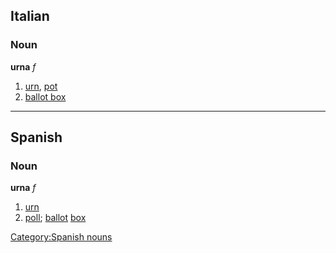 ==Italian==
===Noun===
'''urna''' ''f''

# [[urn]], [[pot]]
# [[ballot box]]

----
==Spanish==
=== Noun ===
'''urna''' ''f''
# [[urn]]
# [[poll]]; [[ballot]] [[box]]

[[Category:Spanish nouns]]